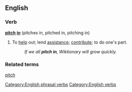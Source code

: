 ==English==

===Verb===
'''[[pitch]] [[in]]''' (pitches in, pitched in, pitching in)

#{{idiom}} To [[help]] out; lend [[assistance]]; [[contribute]]; to do one's part.
#: ''If we all '''pitch in''', Wiktionary will grow quickly.''

===Related terms===
[[pitch]]
[[Category:English phrasal verbs]]
[[Category:English verbs]]